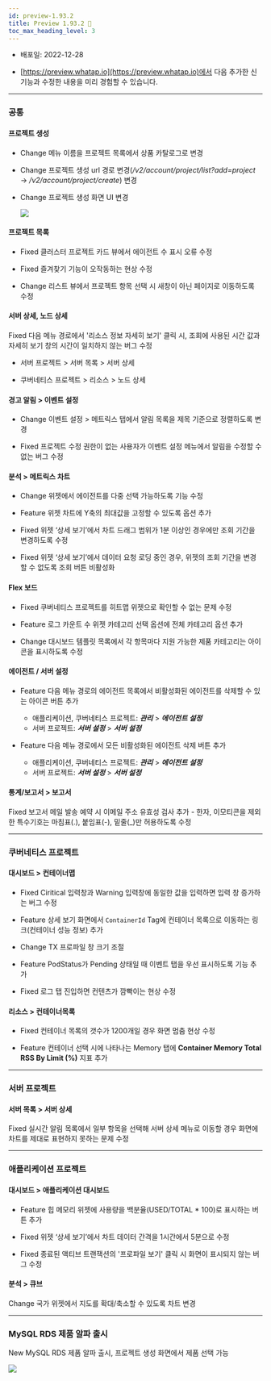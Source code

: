 ```yaml
---
id: preview-1.93.2
title: Preview 1.93.2 🚀
toc_max_heading_level: 3
---
```



* 배포일: 2022-12-28

* [https://preview.whatap.io](https://preview.whatap.io)에서 다음 추가한 신기능과 수정한 내용을 미리 경험할 수 있습니다. 

---

### 공통

#### 프로젝트 생성

- <Status>Change</Status> 메뉴 이름을 <UI>프로젝트 목록</UI>에서 <UI>상품 카탈로그</UI>로 변경

- <Status>Change</Status> 프로젝트 생성 url 경로 변경(<em>/v2/account/project/list?add=project</em> → <em>/v2/account/project/create</em>) 변경

- <Status>Change</Status> 프로젝트 생성 화면 UI 변경

  ![](/img/create-project-new.png)

#### 프로젝트 목록

- <Status>Fixed</Status> 클러스터 프로젝트 카드 뷰에서 에이전트 수 표시 오류 수정
    
- <Status>Fixed</Status> 즐겨찾기 기능이 오작동하는 현상 수정

- <Status>Change</Status> 리스트 뷰에서 프로젝트 항목 선택 시 새창이 아닌 페이지로 이동하도록 수정

#### 서버 상세, 노드 상세

<Status>Fixed</Status> 다음 메뉴 경로에서 '리소스 정보 자세히 보기' 클릭 시, 조회에 사용된 시간 값과 자세히 보기 창의 시간이 일치하지 않는 버그 수정

  - 서버 프로젝트 > <UI>서버 목록</UI> > <UI>서버 상세</UI>
  
  - 쿠버네티스 프로젝트 > <UI>리소스</UI> > <UI>노드 상세</UI>

#### 경고 알림 > 이벤트 설정

- <Status>Change</Status> <UI>이벤트 설정</UI> > <UI>메트릭스</UI> 탭에서 알림 목록을 제목 기준으로 정렬하도록 변경

- <Status>Fixed</Status> 프로젝트 수정 권한이 없는 사용자가 <UI>이벤트 설정</UI> 메뉴에서 알림을 수정할 수 없는 버그 수정

#### 분석 > 메트릭스 차트

- <Status>Change</Status> 위젯에서 에이전트를 다중 선택 가능하도록 기능 수정
    
- <Status>Feature</Status> 위젯 차트에 Y축의 최대값을 고정할 수 있도록 옵션 추가

- <Status>Fixed</Status> 위젯 ‘상세 보기’에서 차트 드래그 범위가 1분 이상인 경우에만 조회 기간을 변경하도록 수정

- <Status>Fixed</Status> 위젯 ‘상세 보기’에서 데이터 요청 로딩 중인 경우, 위젯의 조회 기간을 변경할 수 없도록 조회 버튼 비활성화

#### Flex 보드

- <Status>Fixed</Status> 쿠버네티스 프로젝트를 히트맵 위젯으로 확인할 수 없는 문제 수정

- <Status>Feature</Status> 로그 카운트 수 위젯 카테고리 선택 옵션에 전체 카테고리 옵션 추가

- <Status>Change</Status> 대시보드 템플릿 목록에서 각 항목마다 지원 가능한 제품 카테고리는 아이콘을 표시하도록 수정

#### 에이전트 / 서버 설정

* <Status>Feature</Status> 다음 메뉴 경로의 에이전트 목록에서 비활성화된 에이전트를 삭제할 수 있는 아이콘 버튼 추가

  * 애플리케이션, 쿠버네티스 프로젝트: ***관리*** > ***에이전트 설정***
  * 서버 프로젝트: ***서버 설정*** > ***서버 설정***

* <Status>Feature</Status> 다음 메뉴 경로에서 <UI>모든 비활성화된 에이전트 삭제</UI> 버튼 추가
  
  * 애플리케이션, 쿠버네티스 프로젝트: ***관리*** > ***에이전트 설정***
  * 서버 프로젝트: ***서버 설정*** > ***서버 설정***

#### 통계/보고서 > 보고서

<Status>Fixed</Status> 보고서 메일 발송 예약 시 이메일 주소 유효성 검사 추가 - 한자, 이모티콘을 제외한 특수기호는 마침표(.), 붙임표(-), 밑줄(_)만 허용하도록 수정

---

### 쿠버네티스 프로젝트

#### 대시보드 > 컨테이너맵

- <Status>Fixed</Status> <UI>Ciritical</UI> 입력창과 <UI>Warning</UI> 입력창에 동일한 값을 입력하면 입력 창 증가하는 버그 수정
    
- <Status>Feature</Status> 상세 보기 화면에서 <code>ContainerId</code> Tag에 컨테이너 목록으로 이동하는 링크(<UI>컨테이너 성능 정보</UI>) 추가
    
- <Status>Change</Status> TX 프로파일 창 크기 조절
    
- <Status>Feature</Status> PodStatus가 Pending 상태일 때 <UI>이벤트</UI> 탭을 우선 표시하도록 기능 추가

- <Status>Fixed</Status> <UI>로그</UI> 탭 진입하면 컨텐츠가 깜빡이는 현상 수정

#### 리소스 > 컨테이너목록

- <Status>Fixed</Status> 컨테이너 목록의 갯수가 1200개일 경우 화면 멈춤 현상 수정
    
- <Status>Feature</Status> 컨테이너 선택 시에 나타나는 <UI>Memory</UI> 탭에 <b>Container Memory Total RSS By Limit (%)</b> 지표 추가

---

### 서버 프로젝트 

#### 서버 목록 > 서버 상세

<Status>Fixed</Status> 실시간 알림 목록에서 일부 항목을 선택해 <UI>서버 상세</UI> 메뉴로 이동할 경우 화면에 차트를 제대로 표현하지 못하는 문제 수정

---

### 애플리케이션 프로젝트 

#### 대시보드 > 애플리케이션 대시보드

* <Status>Feature</Status> 힙 메모리 위젯에 사용량을 백분율(USED/TOTAL * 100)로 표시하는 버튼 추가

* <Status>Fixed</Status> 위젯 ‘상세 보기’에서 차트 데이터 간격을 1시간에서 5분으로 수정

* <Status>Fixed</Status> 종료된 액티브 트랜잭션의 '프로파일 보기' 클릭 시 화면이 표시되지 않는 버그 수정

#### 분석 > 큐브

<Status>Change</Status> <UI>국가</UI> 위젯에서 지도를 확대/축소할 수 있도록 차트 변경

---

### MySQL RDS 제품 알파 출시

<Status>New</Status> MySQL RDS 제품 알파 출시, 프로젝트 생성 화면에서 제품 선택 가능

![](/img/create-project-new-mysqlrds.png)